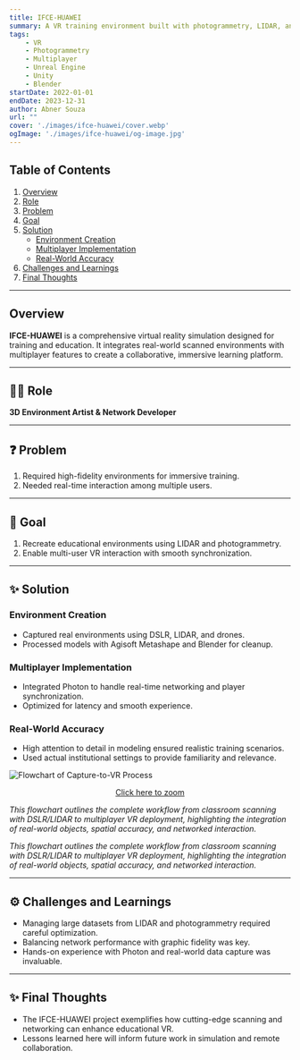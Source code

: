 ```yaml
---
title: IFCE-HUAWEI
summary: A VR training environment built with photogrammetry, LIDAR, and multiplayer capabilities to simulate realistic educational scenarios.
tags:
    - VR
    - Photogrammetry
    - Multiplayer
    - Unreal Engine
    - Unity
    - Blender
startDate: 2022-01-01
endDate: 2023-12-31
author: Abner Souza
url: ""
cover: './images/ifce-huawei/cover.webp'
ogImage: './images/ifce-huawei/og-image.jpg'
---
```


## Table of Contents
1. [Overview](#overview)
2. [Role](#role)
3. [Problem](#problem)
4. [Goal](#goal)
5. [Solution](#solution)
    - [Environment Creation](#environment-creation)
    - [Multiplayer Implementation](#multiplayer-implementation)
    - [Real-World Accuracy](#real-world-accuracy)
6. [Challenges and Learnings](#challenges-and-learnings)
7. [Final Thoughts](#final-thoughts)

---

## Overview
**IFCE-HUAWEI** is a comprehensive virtual reality simulation designed for training and education. It integrates real-world scanned environments with multiplayer features to create a collaborative, immersive learning platform.

---

## 👨‍💼 Role
**3D Environment Artist & Network Developer**

---

## ❓ Problem
1. Required high-fidelity environments for immersive training.
2. Needed real-time interaction among multiple users.

---

## 🎯 Goal
1. Recreate educational environments using LIDAR and photogrammetry.
2. Enable multi-user VR interaction with smooth synchronization.

---

## ✨ Solution

### Environment Creation
- Captured real environments using DSLR, LIDAR, and drones.
- Processed models with Agisoft Metashape and Blender for cleanup.

### Multiplayer Implementation
- Integrated Photon to handle real-time networking and player synchronization.
- Optimized for latency and smooth experience.

### Real-World Accuracy
- High attention to detail in modeling ensured realistic training scenarios.
- Used actual institutional settings to provide familiarity and relevance.

![Flowchart of Capture-to-VR Process](/images/flowchart.png)


<div style="text-align: center;">
    <a href="/images/flowchart.png" target="_blank" rel="noopener noreferrer">
    Click here to zoom
    </a>
</div>

*This flowchart outlines the complete workflow from classroom scanning with DSLR/LIDAR to multiplayer VR deployment, highlighting the integration of real-world objects, spatial accuracy, and networked interaction.*



*This flowchart outlines the complete workflow from classroom scanning with DSLR/LIDAR to multiplayer VR deployment, highlighting the integration of real-world objects, spatial accuracy, and networked interaction.*

---

## ⚙️ Challenges and Learnings
- Managing large datasets from LIDAR and photogrammetry required careful optimization.
- Balancing network performance with graphic fidelity was key.
- Hands-on experience with Photon and real-world data capture was invaluable.

---

## ✨ Final Thoughts
- The IFCE-HUAWEI project exemplifies how cutting-edge scanning and networking can enhance educational VR.
- Lessons learned here will inform future work in simulation and remote collaboration.
